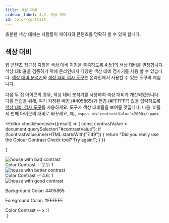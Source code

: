 ```yaml
---
title: 색상 대비
sidebar_label: 3.2. 색상 대비
id: color-contrast
---
```



충분한 색상 대비는 사람들이 페이지의 콘텐츠를 명확히 볼 수 있게 합니다.

## 색상 대비

웹 콘텐츠 접근성 지침은 색상 대비 지침을 충족하도록 <a href="http://www.w3.org/TR/UNDERSTANDING-WCAG20/visual-audio-contrast-contrast.html"> 4.5:1의 색상 대비를 권장</a>합니다. 색상 대비율을 검증하기 위해 온라인에서 다양한 색상 대비 검사기를 사용 할 수 있습니다. <a href="http://www.paciellogroup.com/resources/contrastanalyser/">색상 대비 분석기</a>와 <a href="http://snook.ca/technical/colour_contrast/colour.html#fg=33FF33,bg=333333"> 색상 대비 검사 도구</a>는 온라인에서 사용할 수 있는 도구의 예입니다.

다음 두 집 아이콘의 경우, 색상 대비 분석기를 사용하여 색상 대비가 계산되었습니다. 다음 연습을 위해, 여기 지정된 배경 (#405865)과 전경 (#FFFFFF) 값을 입력하도록 <a href="http://snook.ca/technical/colour_contrast/colour.html#fg=33FF33,bg=333333"> 색상 대비 검사 도구</a>를 사용하세요. 도구가 색상 대비율을 보여줄 것입니다. 다음 'x'를 세 번째 아이콘의 대비로 바꾸세요, 예., `<span id='contrastValue'>2000</span>`.


<Editor
  checkExercise={(result) => {
    const contrastValue = document.querySelector("#contrastValue");
    if (!contrastValue.innerHTML.startsWith("7.49")) {
      return "Did you really use the Colour Contrast Check tool? Try again!";
    }
  }}
>
  {`<div>
  <div>
    <div>
      <img
        src="/img/contrast-bad-2-2.png"
        alt="house with bad contrast"
      />
    </div>
    <span>Color Contrast -- 2.2: 1</span>
  </div>
  <div>
    <div>
      <img
        src="/img/contrast-better-4-6.png"
        alt="house with better contrast"
      />
    </div>
    <span>Color Contrast -- 4.6: 1</span>
  </div>
  <div>
    <div>
      <img
        src="/img/contrast-good-7-5.png"
        alt="house with good contrast"
      />
    </div>
    <p>Background Color: #405865</p>
    <p>Foreground Color: #FFFFFF</p>
    <span>Color Contrast -- </span>
    <span id="contrastValue">x</span>
    <span>:1</span>
  </div>
</div>`}
</Editor>
